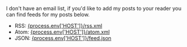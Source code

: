 I don't have an email list, if you'd like to add my posts to your reader you can find feeds for my posts below.

- RSS: [{process.env['HOST']}/rss.xml](/rss.xml)
- Atom: [{process.env['HOST']}/atom.xml](/atom.xml)
- JSON: [{process.env['HOST']}/feed.json](/feed.json)